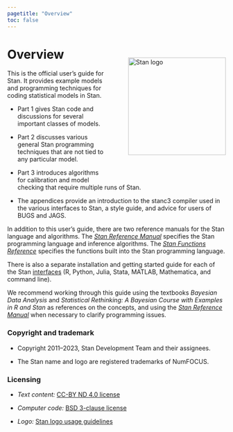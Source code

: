 ```yaml
---
pagetitle: "Overview"
toc: false
---
```

# Overview {-}

<img style="float:right; margin: -2em 0em 4em 4em" src="img/logo_tm.png" width="225" alt="Stan logo" />

This is the official user's guide for Stan.  It provides example
models and programming techniques for coding statistical models in Stan.

- Part 1 gives Stan code and discussions for several important classes
of models.

- Part 2 discusses various general Stan programming techniques that are
not tied to any particular model.

- Part 3 introduces algorithms for calibration and model checking that
require multiple runs of Stan.

- The appendices provide an introduction to the stanc3 compiler used in the
  various interfaces to Stan, a style guide, and advice for users of BUGS and
  JAGS.

In addition to this user's guide, there are two reference manuals for
the Stan language and algorithms.  The [*Stan Reference Manual*](https://mc-stan.org/docs/reference-manual/index.html)
specifies the Stan programming language and inference algorithms. The
[*Stan Functions Reference*](https://mc-stan.org/docs/functions-reference/index.html)
specifies the functions built into the Stan programming language.

There is also a separate installation and getting started guide for
each of the Stan [interfaces](https://mc-stan.org/users/interfaces/) (R, Python,
Julia, Stata, MATLAB, Mathematica, and command line).

We recommend working through this guide using the textbooks _Bayesian
Data Analysis_ and _Statistical Rethinking: A Bayesian Course with
Examples in R and Stan_ as references on the concepts, and using the
[*Stan Reference Manual*](https://mc-stan.org/docs/reference-manual/index.html)
when necessary to clarify programming issues.

### Copyright and trademark {-}

* Copyright 2011--2023, Stan Development Team and their assignees.

* The Stan name and logo are registered trademarks of NumFOCUS.


### Licensing {-}

* *Text content:*  [CC-BY ND 4.0 license](https://creativecommons.org/licenses/by-nd/4.0/legalcode)

* *Computer code:*  [BSD 3-clause license](https://opensource.org/licenses/BSD-3-Clause)

* *Logo:*  [Stan logo usage guidelines](https://mc-stan.org/about/logo/)

